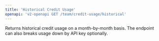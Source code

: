 ```yaml
---
title: 'Historical Credit Usage'
openapi: 'v2-openapi GET /team/credit-usage/historical'
---
```


Returns historical credit usage on a month-by-month basis. The endpoint can also breaks usage down by API key optionally.

